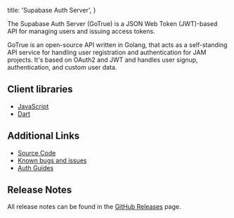 
  title: 'Supabase Auth Server',
}

The Supabase Auth Server (GoTrue) is a JSON Web Token (JWT)-based API for managing users and issuing access tokens.

GoTrue is an open-source API written in Golang, that acts as a self-standing API service for handling user registration and authentication for JAM projects. It's based on OAuth2 and JWT and handles user signup, authentication, and custom user data.

## Client libraries

- [JavaScript](https://github.com/supabase/gotrue-js)
- [Dart](https://github.com/supabase/gotrue-dart)

## Additional Links

- [Source Code](https://github.com/supabase/gotrue)
- [Known bugs and issues](https://github.com/supabase/gotrue/issues)
- [Auth Guides](/docs/guides/auth)

## Release Notes

All release notes can be found in the [GitHub Releases](https://github.com/supabase/gotrue/releases) page.

